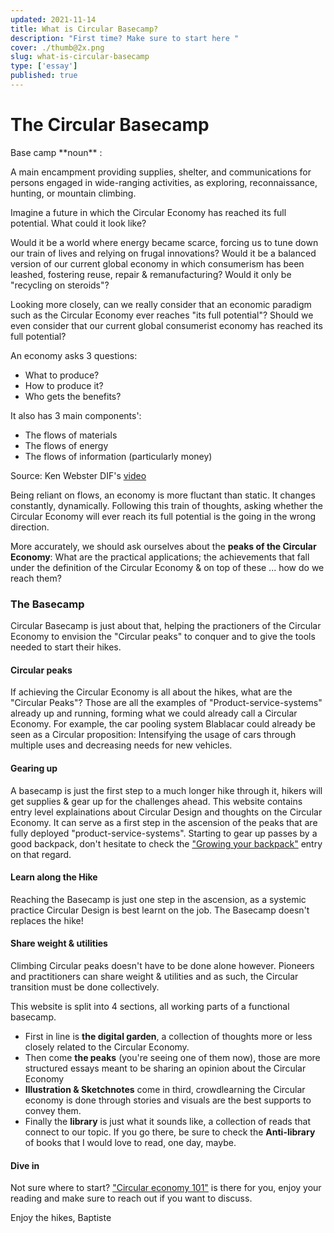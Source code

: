 ```yaml
---
updated: 2021-11-14
title: What is Circular Basecamp?
description: "First time? Make sure to start here "
cover: ./thumb@2x.png
slug: what-is-circular-basecamp
type: ['essay']
published: true
---
```


# The Circular Basecamp

<SimpleCard width="700px">

<p>
Base camp **noun** :

A main encampment providing supplies, shelter, and communications for persons engaged in wide-ranging activities, as exploring, reconnaissance, hunting, or mountain climbing.</p>

</SimpleCard>

Imagine a future in which the Circular Economy has reached its full potential. What could it look like? 

Would it be a world where energy became scarce, forcing us to tune down our train of lives and relying on frugal innovations? Would it be a balanced version of our current global economy in which consumerism has been leashed, fostering reuse, repair & remanufacturing? Would it only be "recycling on steroids"? 

Looking more closely, can we really consider that an economic paradigm such as the Circular Economy ever reaches "its full potential"? Should we even consider that our current global consumerist economy has reached its full potential? 

An economy asks 3 questions: 
- What to produce?
- How to produce it?
- Who gets the benefits?

It also has 3 main components': 
- The flows of materials 
- The flows of energy
- The flows of information (particularly money)

Source: Ken Webster DIF's <a href="https://www.youtube.com/watch?v=DYNoQh_ZyPc&ab_channel=DisruptiveInnovationFestival-DIF">video</a>

Being reliant on flows, an economy is more fluctant than static. It changes constantly, dynamically. Following this train of thoughts, asking whether the Circular Economy will ever reach its full potential is the going in the wrong direction. 

More accurately, we should ask ourselves about the **peaks of the Circular Economy**:
What are the practical applications; the achievements that fall under the definition of the Circular Economy & on top of these ... how do we reach them? 

### The Basecamp

Circular Basecamp is just about that, helping the practioners of the Circular Economy to envision the "Circular peaks" to conquer and to give the tools needed to start their hikes. 

<FullWidthImage width="980px"  alt="The Basecamp" src="https://res.cloudinary.com/thisisatriumph/image/upload/v1633979956/Basecamp2_tbnjqa.png" alt="The Circular Basecamp"/>

#### Circular peaks

If achieving the Circular Economy is all about the hikes, what are the "Circular Peaks"? Those are all the examples of "Product-service-systems" already up and running, forming what we could already call a Circular Economy. For example, the car pooling system Blablacar could already be seen as a Circular proposition: Intensifying the usage of cars through multiple uses and decreasing needs for new vehicles. 

#### Gearing up

A basecamp is just the first step to a much longer hike through it, hikers will get supplies & gear up for the challenges ahead. This website contains entry level explainations about Circular Design and thoughts on the Circular Economy. It can serve as a first step in the ascension of the peaks that are fully deployed "product-service-systems". Starting to gear up passes by a good backpack, don't hesitate to check the <a href="/growing-your-backpack">"Growing your backpack"</a> entry on that regard. 

#### Learn along the Hike 

Reaching the Basecamp is just one step in the ascension, as a systemic practice Circular Design is best learnt on the job. The Basecamp doesn't replaces the hike! 

#### Share weight & utilities 

Climbing Circular peaks doesn't have to be done alone however. Pioneers and practitioners can share weight & utilities and as such, the Circular transition must be done collectively.

<FullWidthImage width="980px"  alt="The Hikes" src="https://res.cloudinary.com/thisisatriumph/image/upload/v1636889896/The_Hike_l8ly0x.png"/>

This website is split into 4 sections, all working parts of a functional basecamp. 
* First in line is **the digital garden**, a collection of thoughts more or less closely related to the Circular Economy. 
* Then come **the peaks** (you're seeing one of them now), those are more structured essays meant to be sharing an opinion about the Circular Economy
* **Illustration & Sketchnotes** come in third, crowdlearning the Circular economy is done through stories and visuals are the best supports to convey them.
* Finally the **library** is just what it sounds like, a collection of reads that connect to our topic. If you go there, be sure to check the **Anti-library** of books that I would love to read, one day, maybe. 

#### Dive in

Not sure where to start? <a href="/circular-economy-101">"Circular economy 101"</a> is there for you, enjoy your reading and make sure to reach out if you want to discuss. 

Enjoy the hikes, 
Baptiste
